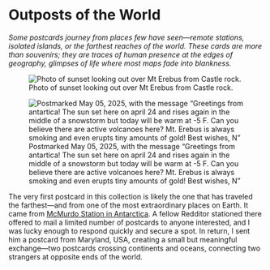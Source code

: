 # Outposts of the World

*Some postcards journey from places few have seen—remote stations, isolated islands, or the farthest reaches of the world. These cards are more than souvenirs; they are traces of human presence at the edges of geography, glimpses of life where most maps fade into blankness.*

![Photo of sunset looking out over Mt Erebus from Castle rock.](mcmurdo-front.webp){fig-alt="Photo of sunset looking out over Mt Erebus from Castle rock." group="mcmurdo"}

![Postmarked May 05, 2025, with the message "Greetings from antartica! The sun set here on april 24 and rises again in the middle of a snowstorm but today will be warm at -5 F. Can you believe there are active volcanoes here? Mt. Erebus is always smoking and even erupts tiny amounts of gold! Best wishes, N"](mcmurdo-back-address-crop.webp){fig-alt="Handwritten message from the sender." group="mcmurdo"}

The very first postcard in this collection is likely the one that has traveled the farthest—and from one of the most extraordinary places on Earth. It came from [McMurdo Station in Antarctica](https://en.wikipedia.org/wiki/McMurdo_Station). A fellow Redditor stationed there offered to mail a limited number of postcards to anyone interested, and I was lucky enough to respond quickly and secure a spot. In return, I sent him a postcard from Maryland, USA, creating a small but meaningful exchange—two postcards crossing continents and oceans, connecting two strangers at opposite ends of the world.
